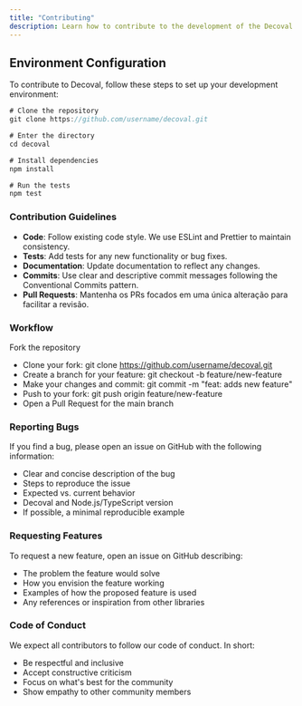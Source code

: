 ```yaml
---
title: "Contributing"
description: Learn how to contribute to the development of the Decoval library.
---
```


## Environment Configuration

To contribute to Decoval, follow these steps to set up your development environment:

```ts
# Clone the repository
git clone https://github.com/username/decoval.git

# Enter the directory
cd decoval

# Install dependencies
npm install

# Run the tests
npm test
```

### Contribution Guidelines

- **Code**: Follow existing code style. We use ESLint and Prettier to maintain consistency.
- **Tests**: Add tests for any new functionality or bug fixes.
- **Documentation**: Update documentation to reflect any changes.
- **Commits**: Use clear and descriptive commit messages following the Conventional Commits pattern.
- **Pull Requests**: Mantenha os PRs focados em uma única alteração para facilitar a revisão.

### Workflow

Fork the repository

- Clone your fork: git clone https://github.com/username/decoval.git
- Create a branch for your feature: git checkout -b feature/new-feature
- Make your changes and commit: git commit -m "feat: adds new feature"
- Push to your fork: git push origin feature/new-feature
- Open a Pull Request for the main branch

### Reporting Bugs

If you find a bug, please open an issue on GitHub with the following information:

- Clear and concise description of the bug
- Steps to reproduce the issue
- Expected vs. current behavior
- Decoval and Node.js/TypeScript version
- If possible, a minimal reproducible example

### Requesting Features

To request a new feature, open an issue on GitHub describing:

- The problem the feature would solve
- How you envision the feature working
- Examples of how the proposed feature is used
- Any references or inspiration from other libraries

### Code of Conduct

We expect all contributors to follow our code of conduct. In short:

- Be respectful and inclusive
- Accept constructive criticism
- Focus on what's best for the community
- Show empathy to other community members

